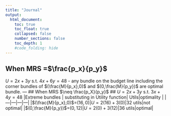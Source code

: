 ```yaml
---
title: "Journal"
output:
  html_document:
    toc: true
    toc_float: true
    collapsed: false
    number_sections: false
    toc_depth: 1
    #code_folding: hide
---
```


## When MRS =$\frac{p_x}{p_y}$ 
$U=2x+3y$ s.t. $4x+6y =48$
- any bundle on the budget line including the corner bundles of $(\frac{M}{p_x},0)$ and $(0,\frac{M}{p_y})$  are optimal bundle. 
--- 
## When MRS $\neq \frac{p_X}{p_y}$
## $U= 2x+3y$ s.t. $3x+4y=48$
|Extreme bundles | substituting in Utility function| Utils|optimality |
|---|---|---|---|
|$(\frac{M}{p_x},0)$=$(16,0)$|$U= 2(16)+3(0)$|32 utils|not optimal|
|$(0,\frac{M}{p_y})$=$(0,12)$|$U= 2(0)+3(12)$|36 utils|optimal|


 

